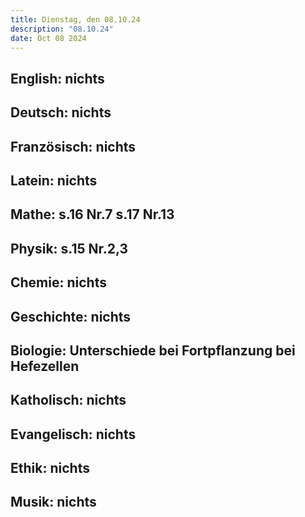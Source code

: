 ```yaml
---
title: Dienstag, den 08.10.24
description: "08.10.24"
date: Oct 08 2024
---
```


## English: nichts
## Deutsch: nichts
## Französisch: nichts
## Latein: nichts
## Mathe: s.16 Nr.7 s.17 Nr.13
## Physik: s.15 Nr.2,3
## Chemie: nichts
## Geschichte: nichts
## Biologie: Unterschiede bei Fortpflanzung bei Hefezellen 
## Katholisch: nichts
## Evangelisch: nichts
## Ethik: nichts
## Musik: nichts